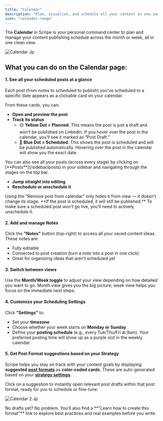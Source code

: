 ```yaml
---
title: "Calendar"
description: "Plan, visualize, and schedule all your content in one smart calendar, complete with format suggestions, notes, and custom posting times."
icon: "calendar-range"
---
```


The **Calendar** in Scripe is your personal command center to plan and manage your content publishing schedule across the month or week, all in one clean view.

![Calendar Jp](/images/calendar.jpg)

## What you can do on the Calendar page:

#### 1. See all your scheduled posts at a glance

Each post (from notes to scheduled to publish) you've scheduled to a specific date appears as a clickable card on your calendar.

From these cards, you can:

- **Open and preview the post**
- **Track its status**
  - 🟡 **Yellow Dot = Planned**. This means the post is just a draft and won’t be published on LinkedIn. If you hover over the post in the calendar, you’ll see it marked as “Post Draft.”
  - 🔵 **Blue Dot = Scheduled**. This shows the post is scheduled and will be published automatically. Hovering over the post in the calendar will show you the exact date.

<Tip>
  You can also see all your posts (across every stage) by clicking on [**Posts**](/sidebar/posts) in your sidebar and navigating through the stages on the top bar.
</Tip>

- **Jump straight into editing**
- **Reschedule or unschedule it**

<Danger>
  Using the "Remove post from calendar" only hides it from view — it doesn’t change its stage. **If the post is scheduled, it will still be published.** To make sure a scheduled post won’t go live, you’ll need to actively unschedule it.
</Danger>

#### 2. Add and manage Notes

Click the **"Notes"** button (top-right) to access all your saved content ideas. These notes are:

- Fully editable
- Connected to post creation (turn a note into a post in one click)
- Great for organizing ideas that aren’t scheduled yet

#### 3. Switch between views

Use the **Month/Week toggle** to adjust your view depending on how detailed you want to go. Month view gives you the big picture; week view helps you focus on the immediate next steps.

#### 4. Customize your Scheduling Settings

Click **“Settings”** to:

- Set your **timezone**
- Choose whether your week starts on **Monday or Sunday**
- Define your **posting schedule** (e.g., every Tue/Thu/Fri at 9am). Your preferred posting time will show up as a purple slot in the weekly calendar.

#### 5. Get Post Format suggestions based on your Strategy

Scripe helps you stay on track with your content goals by displaying **suggested** [**post formats**](/content-strategy/content-formats) as **color-coded cards**. These are auto-generated based on your [**strategy settings**](/content-strategy/content-strategy).

Click on a suggestion to instantly open relevant post drafts within that post format, ready for you to schedule or fine-tune.

![Calendar 2 Jp](/images/calendar-2.jpg)

<Tip>
  No drafts yet? No problem. You’ll also find a **"Learn how to create this format"** link to explore best practices and real examples before you write.
</Tip>